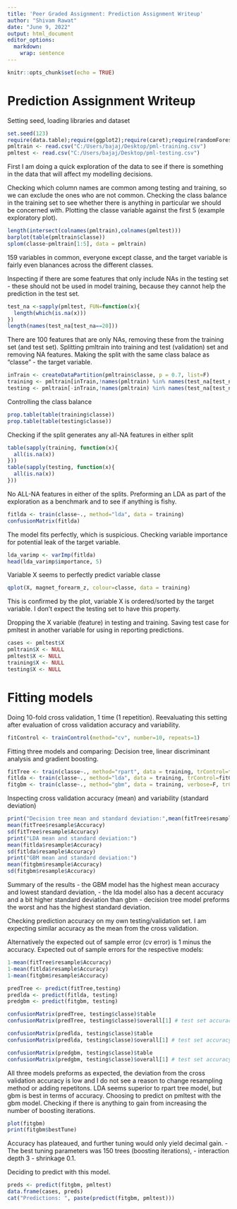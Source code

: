 ---
title: 'Peer Graded Assignment: Prediction Assignment Writeup'
author: "Shivam Rawat"
date: "June 9, 2022"
output: html_document
editor_options: 
  markdown: 
    wrap: sentence
---

```{r setup, include=TRUE}
knitr::opts_chunk$set(echo = TRUE)
```

# Prediction Assignment Writeup

Setting seed, loading libraries and dataset

```{r, include=T, echo=T,results=F, message=F}
set.seed(123)
require(data.table);require(ggplot2);require(caret);require(randomForest)
pmltrain <- read.csv("C:/Users/bajaj/Desktop/pml-training.csv")
pmltest <- read.csv("C:/Users/bajaj/Desktop/pml-testing.csv")
```

First I am doing a quick exploration of the data to see if there is something in the data that will affect my modelling decisions.

Checking which column names are common among testing and training, so we can exclude the ones who are not common.
Checking the class balance in the training set to see whether there is anything in particular we should be concerned with.
Plotting the classe variable against the first 5 (example exploratory plot).

```{r }
length(intersect(colnames(pmltrain),colnames(pmltest)))
barplot(table(pmltrain$classe))
splom(classe~pmltrain[1:5], data = pmltrain)
```

159 variables in common, everyone except classe, and the target variable is fairly even blanances across the different classes.

Inspecting if there are some features that only include NAs in the testing set - these should not be used in model training, because they cannot help the prediction in the test set.

```{r}
test_na <-sapply(pmltest, FUN=function(x){
  length(which(is.na(x)))
})
length(names(test_na[test_na==20]))
```

There are 100 features that are only NAs, removing these from the training set (and test set).
Splitting pmltrain into training and test (validation) set and removing NA features.
Making the split with the same class balace as "classe" - the target variable.

```{r}
inTrain <- createDataPartition(pmltrain$classe, p = 0.7, list=F)
training <- pmltrain[inTrain,!names(pmltrain) %in% names(test_na[test_na>0])]
testing <- pmltrain[-inTrain,!names(pmltrain) %in% names(test_na[test_na>0])]
```

Controlling the class balance

```{r}
prop.table(table(training$classe))
prop.table(table(testing$classe))
```

Checking if the split generates any all-NA features in either split

```{r}
table(sapply(training, function(x){
  all(is.na(x))
}))
table(sapply(testing, function(x){
  all(is.na(x))
}))
```

No ALL-NA features in either of the splits.
Preforming an LDA as part of the exploration as a benchmark and to see if anything is fishy.

```{r, warning=F}
fitlda <- train(classe~., method="lda", data = training)
confusionMatrix(fitlda)
```

The model fits perfectly, which is suspicious.
Checking variable importance for potential leak of the target variable.

```{r, warning=F}
lda_varimp <- varImp(fitlda)
head(lda_varimp$importance, 5)
```

Variable X seems to perfectly predict variable classe

```{r}
qplot(X, magnet_forearm_z, colour=classe, data = training)
```

This is confirmed by the plot, variable X is ordered/sorted by the target variable.
I don't expect the testing set to have this property.

Dropping the X variable (feature) in testing and training.
Saving test case for pmltest in another variable for using in reporting predictions.

```{r}
cases <- pmltest$X
pmltrain$X <- NULL
pmltest$X <- NULL
training$X <- NULL
testing$X <- NULL
```

# Fitting models

Doing 10-fold cross validation, 1 time (1 repetition).
Reevaluating this setting after evaluation of cross validation accuracy and variability.

```{r}
fitControl <- trainControl(method="cv", number=10, repeats=1)
```

Fitting three models and comparing: Decision tree, linear discriminant analysis and gradient boosting.

```{r, warning=F, message=F}
fitTree <- train(classe~., method="rpart", data = training, trControl=fitControl)
fitlda <- train(classe~., method="lda", data = training, trControl=fitControl)
fitgbm <- train(classe~., method="gbm", data = training, verbose=F, trControl=fitControl)
```

Inspecting cross validation accuracy (mean) and variability (standard deviation)

```{r}
print("Decision tree mean and standard deviation:",mean(fitTree$resample$Accuracy))
mean(fitTree$resample$Accuracy)
sd(fitTree$resample$Accuracy)
print("LDA mean and standard deviation:")
mean(fitlda$resample$Accuracy)
sd(fitlda$resample$Accuracy)
print("GBM mean and standard deviation:")
mean(fitgbm$resample$Accuracy)
sd(fitgbm$resample$Accuracy)
```

Summary of the results - the GBM model has the highest mean accuracy and lowest standard deviation, - the lda model also has a decent accuracy and a bit higher standard deviation than gbm - decision tree model preforms the worst and has the highest standard deviation.

Checking prediction accuracy on my own testing/validation set.
I am expecting similar accuracy as the mean from the cross validation.

Alternatively the expected out of sample error (cv error) is 1 minus the accuracy.
Expected out of sample errors for the respective models:

```{r}
1-mean(fitTree$resample$Accuracy)
1-mean(fitlda$resample$Accuracy)
1-mean(fitgbm$resample$Accuracy)
```

```{r, warning=F, message=F}
predTree <- predict(fitTree,testing)
predlda <- predict(fitlda, testing)
predgbm <- predict(fitgbm, testing)

confusionMatrix(predTree, testing$classe)$table
confusionMatrix(predTree, testing$classe)$overall[1] # test set accuracy

confusionMatrix(predlda, testing$classe)$table
confusionMatrix(predlda, testing$classe)$overall[1] # test set accuracy

confusionMatrix(predgbm, testing$classe)$table
confusionMatrix(predgbm, testing$classe)$overall[1] # test set accuracy
```

All three models preforms as expected, the deviation from the cross validation accuracy is low and I do not see a reason to change resampling method or adding repetitons.
LDA seems superior to rpart tree model, but gbm is best in terms of accuracy.
Choosing to predict on pmltest with the gbm model.
Checking if there is anything to gain from increasing the number of boosting iterations.

```{r}
plot(fitgbm)
print(fitgbm$bestTune)
```

Accuracy has plateaued, and further tuning would only yield decimal gain.
- The best tuning parameters was 150 trees (boosting iterations), - interaction depth 3 - shrinkage 0.1.

Deciding to predict with this model.

```{r}
preds <- predict(fitgbm, pmltest)
data.frame(cases, preds)
cat("Predictions: ", paste(predict(fitgbm, pmltest)))
```
